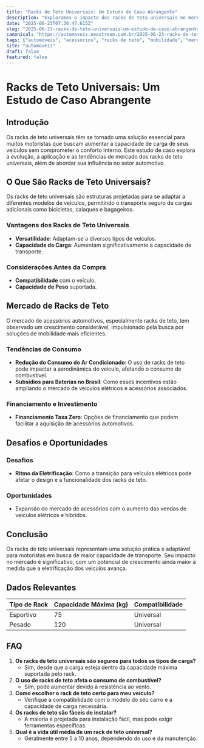 ```yaml
---
title: "Racks de Teto Universais: Um Estudo de Caso Abrangente"
description: "Exploramos o impacto dos racks de teto universais no mercado automotivo e como eles influenciam a mobilidade e o transporte de cargas."
date: "2025-06-23T07:30:47.615Z"
slug: "2025-06-23-racks-de-teto-universais-um-estudo-de-caso-abrangente"
canonical: "https://automoveis.neostream.com.br/2025-06-23-racks-de-teto-universais-um-estudo-de-caso-abrangente"
tags: ["automóveis", "acessórios", "racks de teto", "mobilidade", "mercado automotivo"]
site: "automoveis"
draft: false
featured: false
---
```


# Racks de Teto Universais: Um Estudo de Caso Abrangente

## Introdução
Os racks de teto universais têm se tornado uma solução essencial para muitos motoristas que buscam aumentar a capacidade de carga de seus veículos sem comprometer o conforto interno. Este estudo de caso explora a evolução, a aplicação e as tendências de mercado dos racks de teto universais, além de abordar sua influência no setor automotivo.

## O Que São Racks de Teto Universais?
Os racks de teto universais são estruturas projetadas para se adaptar a diferentes modelos de veículos, permitindo o transporte seguro de cargas adicionais como bicicletas, caiaques e bagageiros.

### Vantagens dos Racks de Teto Universais
- **Versatilidade**: Adaptam-se a diversos tipos de veículos.
- **Capacidade de Carga**: Aumentam significativamente a capacidade de transporte.

### Considerações Antes da Compra
- **Compatibilidade** com o veículo.
- **Capacidade de Peso** suportada.

## Mercado de Racks de Teto
O mercado de acessórios automotivos, especialmente racks de teto, tem observado um crescimento considerável, impulsionado pela busca por soluções de mobilidade mais eficientes.

### Tendências de Consumo
- **Redução do Consumo do Ar Condicionado**: O uso de racks de teto pode impactar a aerodinâmica do veículo, afetando o consumo de combustível.
- **Subsídios para Baterias no Brasil**: Como esses incentivos estão ampliando o mercado de veículos elétricos e acessórios associados.

### Financiamento e Investimento
- **Financiamento Taxa Zero**: Opções de financiamento que podem facilitar a aquisição de acessórios automotivos.

## Desafios e Oportunidades
### Desafios
- **Ritmo da Eletrificação**: Como a transição para veículos elétricos pode afetar o design e a funcionalidade dos racks de teto.

### Oportunidades
- Expansão do mercado de acessórios com o aumento das vendas de veículos elétricos e híbridos.

## Conclusão
Os racks de teto universais representam uma solução prática e adaptável para motoristas em busca de maior capacidade de transporte. Seu impacto no mercado é significativo, com um potencial de crescimento ainda maior à medida que a eletrificação dos veículos avança.

## Dados Relevantes
| Tipo de Rack | Capacidade Máxima (kg) | Compatibilidade |
|--------------|------------------------|-----------------|
| Esportivo    | 75                     | Universal       |
| Pesado       | 120                    | Universal       |

## FAQ
1. **Os racks de teto universais são seguros para todos os tipos de carga?**
   - Sim, desde que a carga esteja dentro da capacidade máxima suportada pelo rack.
2. **O uso de racks de teto afeta o consumo de combustível?**
   - Sim, pode aumentar devido à resistência ao vento.
3. **Como escolher o rack de teto certo para meu veículo?**
   - Verifique a compatibilidade com o modelo do seu carro e a capacidade de carga necessária.
4. **Os racks de teto são fáceis de instalar?**
   - A maioria é projetada para instalação fácil, mas pode exigir ferramentas específicas.
5. **Qual é a vida útil média de um rack de teto universal?**
   - Geralmente entre 5 a 10 anos, dependendo do uso e da manutenção.